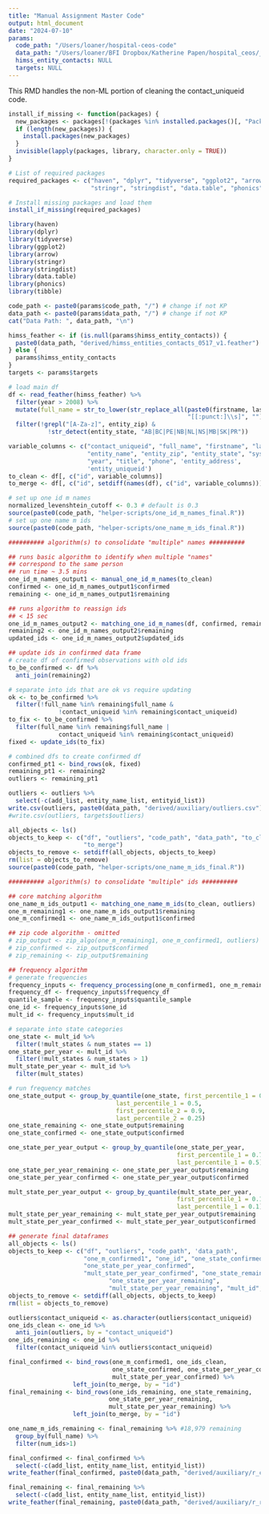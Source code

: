 ```yaml
---
title: "Manual Assignment Master Code"
output: html_document
date: "2024-07-10"
params:
  code_path: "/Users/loaner/hospital-ceos-code" 
  data_path: "/Users/loaner/BFI Dropbox/Katherine Papen/hospital_ceos/_data"
  himss_entity_contacts: NULL
  targets: NULL
---
```

This RMD handles the non-ML portion of cleaning the contact_uniqueid code.

```r
install_if_missing <- function(packages) {
  new_packages <- packages[!(packages %in% installed.packages()[, "Package"])]
  if (length(new_packages)) {
    install.packages(new_packages)
  }
  invisible(lapply(packages, library, character.only = TRUE))
}

# List of required packages
required_packages <- c("haven", "dplyr", "tidyverse", "ggplot2", "arrow",
                       "stringr", "stringdist", "data.table", "phonics", "tibble")

# Install missing packages and load them
install_if_missing(required_packages)
```


```r
library(haven)
library(dplyr)
library(tidyverse)
library(ggplot2)
library(arrow)
library(stringr)
library(stringdist)
library(data.table)
library(phonics)
library(tibble)
```


```r
code_path <- paste0(params$code_path, "/") # change if not KP
data_path <- paste0(params$data_path, "/") # change if not KP
cat("Data Path: ", data_path, "\n")

himss_feather <- if (is.null(params$himss_entity_contacts)) {
  paste0(data_path, "derived/himss_entities_contacts_0517_v1.feather")  # Specify your backup value here
} else {
  params$himss_entity_contacts
}
targets <- params$targets

# load main df
df <- read_feather(himss_feather) %>%
  filter(year > 2008) %>%
  mutate(full_name = str_to_lower(str_replace_all(paste0(firstname, lastname), 
                                                  "[[:punct:]\\s]", ""))) %>%
  filter(!grepl("[A-Za-z]", entity_zip) & 
           !str_detect(entity_state, "AB|BC|PE|NB|NL|NS|MB|SK|PR")) 

variable_columns <- c("contact_uniqueid", "full_name", "firstname", "lastname", 
                      "entity_name", "entity_zip", "entity_state", "system_id", 
                      "year", "title", "phone", 'entity_address', 
                      'entity_uniqueid')
to_clean <- df[, c("id", variable_columns)]
to_merge <- df[, c("id", setdiff(names(df), c("id", variable_columns)))]

# set up one id m names
normalized_levenshtein_cutoff <- 0.3 # default is 0.3
source(paste0(code_path, "helper-scripts/one_id_m_names_final.R"))
# set up one name m ids
source(paste0(code_path, "helper-scripts/one_name_m_ids_final.R"))


```

```r
########## algorithm(s) to consolidate "multiple" names ########## 

## runs basic algorithm to identify when multiple "names" 
## correspond to the same person 
## run time ~ 3.5 mins
one_id_m_names_output1 <- manual_one_id_m_names(to_clean) 
confirmed <- one_id_m_names_output1$confirmed
remaining <- one_id_m_names_output1$remaining 

## runs algorithm to reassign ids
## < 15 sec
one_id_m_names_output2 <- matching_one_id_m_names(df, confirmed, remaining) 
remaining2 <- one_id_m_names_output2$remaining
updated_ids <- one_id_m_names_output2$updated_ids

## update ids in confirmed data frame
# create df of confirmed observations with old ids
to_be_confirmed <- df %>%
  anti_join(remaining2)

# separate into ids that are ok vs require updating
ok <- to_be_confirmed %>%
  filter(!full_name %in% remaining$full_name &
              !contact_uniqueid %in% remaining$contact_uniqueid)
to_fix <- to_be_confirmed %>%
  filter(full_name %in% remaining$full_name |
              contact_uniqueid %in% remaining$contact_uniqueid)
fixed <- update_ids(to_fix)

# combined dfs to create confirmed df
confirmed_pt1 <- bind_rows(ok, fixed)
remaining_pt1 <- remaining2
outliers <- remaining_pt1

outliers <- outliers %>%
  select(-c(add_list, entity_name_list, entityid_list))
write.csv(outliers, paste0(data_path, "derived/auxiliary/outliers.csv"), row.names = FALSE)
#write.csv(outliers, targets$outliers)
```

```r
all_objects <- ls()
objects_to_keep <- c("df", "outliers", "code_path", "data_path", "to_clean", 
                     "to_merge")
objects_to_remove <- setdiff(all_objects, objects_to_keep)
rm(list = objects_to_remove)
source(paste0(code_path, "helper-scripts/one_name_m_ids_final.R"))

########## algorithm(s) to consolidate "multiple" ids ########## 

## core matching algorithm
one_name_m_ids_output1 <- matching_one_name_m_ids(to_clean, outliers) 
one_m_remaining1 <- one_name_m_ids_output1$remaining
one_m_confirmed1 <- one_name_m_ids_output1$confirmed

## zip code algorithm - omitted
# zip_output <- zip_algo(one_m_remaining1, one_m_confirmed1, outliers) 
# zip_confirmed <- zip_output$confirmed
# zip_remaining <- zip_output$remaining

## frequency algorithm
# generate frequencies
frequency_inputs <- frequency_processing(one_m_confirmed1, one_m_remaining1, outliers)
frequency_df <- frequency_inputs$frequency_df
quantile_sample <- frequency_inputs$quantile_sample
one_id <- frequency_inputs$one_id
mult_id <- frequency_inputs$mult_id

# separate into state categories
one_state <- mult_id %>%
  filter(!mult_states & num_states == 1)
one_state_per_year <- mult_id %>%
  filter(!mult_states & num_states > 1)
mult_state_per_year <- mult_id %>%
  filter(mult_states)

# run frequency matches
one_state_output <- group_by_quantile(one_state, first_percentile_1 = 0.75, 
                              last_percentile_1 = 0.5,
                              first_percentile_2 = 0.9,
                              last_percentile_2 = 0.25)
one_state_remaining <- one_state_output$remaining
one_state_confirmed <- one_state_output$confirmed

one_state_per_year_output <- group_by_quantile(one_state_per_year, 
                                               first_percentile_1 = 0.75, 
                                               last_percentile_1 = 0.5)
one_state_per_year_remaining <- one_state_per_year_output$remaining
one_state_per_year_confirmed <- one_state_per_year_output$confirmed

mult_state_per_year_output <- group_by_quantile(mult_state_per_year, 
                                               first_percentile_1 = 0.15, 
                                               last_percentile_1 = 0.1)
mult_state_per_year_remaining <- mult_state_per_year_output$remaining
mult_state_per_year_confirmed <- mult_state_per_year_output$confirmed

## generate final dataframes
all_objects <- ls()
objects_to_keep <- c("df", "outliers", "code_path", 'data_path',
                     "one_m_confirmed1", "one_id", "one_state_confirmed", 
                     "one_state_per_year_confirmed",
                     "mult_state_per_year_confirmed", "one_state_remaining",
                            "one_state_per_year_remaining",
                            "mult_state_per_year_remaining", "mult_id","to_merge")
objects_to_remove <- setdiff(all_objects, objects_to_keep)
rm(list = objects_to_remove)

outliers$contact_uniqueid <- as.character(outliers$contact_uniqueid)
one_ids_clean <- one_id %>%
  anti_join(outliers, by = "contact_uniqueid")
one_ids_remaining <- one_id %>%
  filter(contact_uniqueid %in% outliers$contact_uniqueid)

final_confirmed <- bind_rows(one_m_confirmed1, one_ids_clean,
                             one_state_confirmed, one_state_per_year_confirmed,
                             mult_state_per_year_confirmed) %>%
                  left_join(to_merge, by = "id")
final_remaining <- bind_rows(one_ids_remaining, one_state_remaining,
                            one_state_per_year_remaining,
                            mult_state_per_year_remaining) %>%
                  left_join(to_merge, by = "id")

one_name_m_ids_remaining <- final_remaining %>% #18,979 remaining
  group_by(full_name) %>%
  filter(num_ids>1)

final_confirmed <- final_confirmed %>%
  select(-c(add_list, entity_name_list, entityid_list))
write_feather(final_confirmed, paste0(data_path, "derived/auxiliary/r_confirmed.feather"))

final_remaining <- final_remaining %>%
  select(-c(add_list, entity_name_list, entityid_list))
write_feather(final_remaining, paste0(data_path, "derived/auxiliary/r_remaining.feather"))


```